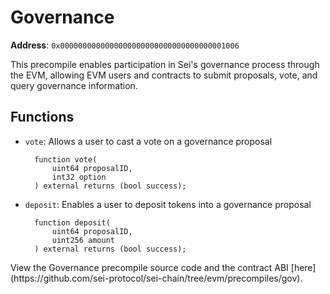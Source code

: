
# Governance

**Address**: `0x0000000000000000000000000000000000001006`

This precompile enables participation in Sei's governance process through the EVM, allowing EVM users and contracts to submit proposals, vote, and query governance information.

## Functions

- `vote`: Allows a user to cast a vote on a governance proposal

  ```solidity
    function vote(
        uint64 proposalID,
        int32 option
    ) external returns (bool success);
  ```

- `deposit`: Enables a user to deposit tokens into a governance proposal
  ```solidity
    function deposit(
        uint64 proposalID,
        uint256 amount
    ) external returns (bool success);
  ```

<Callout type="info">
  View the Governance precompile source code and the contract ABI
  [here](https://github.com/sei-protocol/sei-chain/tree/evm/precompiles/gov).
</Callout>

